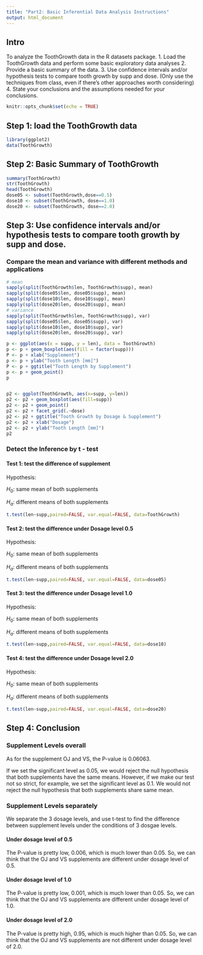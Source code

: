 ---
title: "Part2: Basic Inferential Data Analysis Instructions"
output: html_document
---
## Intro
To analyze the ToothGrowth data in the R datasets package.
1. Load the ToothGrowth data and perform some basic exploratory data analyses
2. Provide a basic summary of the data.
3. Use confidence intervals and/or hypothesis tests to compare tooth growth by supp and dose. (Only use the techniques from class, even if there's other approaches worth considering)
4. State your conclusions and the assumptions needed for your conclusions.
```{r setup, include=FALSE, echo = TRUE}
knitr::opts_chunk$set(echo = TRUE)
```

## Step 1: load the ToothGrowth data

```{r ToothGrowth }
library(ggplot2)
data(ToothGrowth)
```

## Step 2: Basic Summary of ToothGrowth 
```{r summary}
summary(ToothGrowth)
str(ToothGrowth)
head(ToothGrowth)
dose05 <- subset(ToothGrowth,dose==0.5)
dose10 <- subset(ToothGrowth, dose==1.0)
dose20 <- subset(ToothGrowth, dose==2.0)
```
## Step 3: Use confidence intervals and/or hypothesis tests to compare tooth growth by supp and dose. 

### Compare the mean and variance with different methods and applications
```{r compare}
# mean
sapply(split(ToothGrowth$len, ToothGrowth$supp), mean)
sapply(split(dose05$len, dose05$supp), mean)
sapply(split(dose10$len, dose10$supp), mean)
sapply(split(dose20$len, dose20$supp), mean)
# variance
sapply(split(ToothGrowth$len, ToothGrowth$supp), var)
sapply(split(dose05$len, dose05$supp), var)
sapply(split(dose10$len, dose10$supp), var)
sapply(split(dose20$len, dose20$supp), var)

p <- ggplot(aes(x = supp, y = len), data = ToothGrowth) 
p <- p + geom_boxplot(aes(fill = factor(supp))) 
P <- p + xlab("Supplement") 
p <- p + ylab("Tooth Length [mm]") 
P <- p + ggtitle("Tooth Length by Supplement") 
p <- p + geom_point()
p


p2 <- ggplot(ToothGrowth, aes(x=supp, y=len)) 
p2 <- p2 + geom_boxplot(aes(fill=supp))
p2 <- p2 + geom_point()
p2 <- p2 + facet_grid(.~dose)
p2 <- p2 + ggtitle("Tooth Growth by Dosage & Supplement")
p2 <- p2 + xlab("Dosage")
p2 <- p2 + ylab("Tooth Length [mm]")
p2

```

### Detect the Inference by t - test 
#### Test 1: test the difference of supplement
Hypothesis:

$H_0$: same mean of both supplements

$H_a$: different means of both supplements
```{r test1}
t.test(len~supp,paired=FALSE, var.equal=FALSE, data=ToothGrowth)
```
#### Test 2: test the difference under Dosage level 0.5

Hypothesis:

$H_0$: same mean of both supplements

$H_a$: different means of both supplements
```{r test2}
t.test(len~supp,paired=FALSE, var.equal=FALSE, data=dose05)
```
#### Test 3: test the difference under Dosage level 1.0

Hypothesis:

$H_0$: same mean of both supplements

$H_a$: different means of both supplements
```{r test3}
t.test(len~supp,paired=FALSE, var.equal=FALSE, data=dose10)
```
#### Test 4: test the difference under Dosage level 2.0

Hypothesis:

$H_0$: same mean of both supplements

$H_a$: different means of both supplements
```{r test4}
t.test(len~supp,paired=FALSE, var.equal=FALSE, data=dose20)
```
## Step 4: Conclusion
### Supplement Levels overall
As for the supplement OJ and VS, the P-value is 0.06063.

If we set the significant level as 0.05, we would reject the null hypothesis that both supplements have the same means. However, if we make our test not so strict, for example, we set the significant level as 0.1. We would not reject the null hypothesis that both supplements share same mean.

### Supplement Levels separately
We separate the 3 dosage levels, and use t-test to find the difference between supplement levels under the conditions of 3 dosgae levels.

#### Under dosage level of 0.5
The P-value is pretty low, 0.006, which is much lower than 0.05. So, we can think that the OJ and VS supplements are different under dosage level of 0.5.

#### Under dosage level of 1.0
The P-value is pretty low, 0.001, which is much lower than 0.05. So, we can think that the OJ and VS supplements are different under dosage level of 1.0.

#### Under dosage level of 2.0
The P-value is pretty high, 0.95, which is much higher than 0.05. So, we can think that the OJ and VS supplements are not different under dosage level of 2.0.